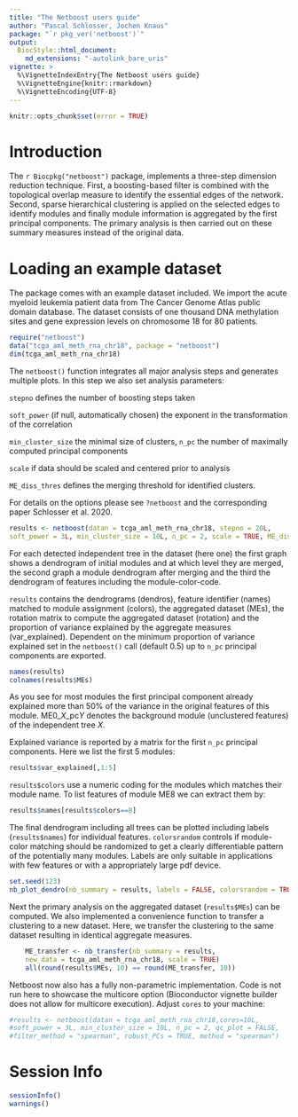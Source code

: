 ```yaml
---
title: "The Netboost users guide"
author: "Pascal Schlosser, Jochen Knaus"
package: "`r pkg_ver('netboost')`"
output: 
  BiocStyle::html_document:
    md_extensions: "-autolink_bare_uris"
vignette: >
  %\VignetteIndexEntry{The Netboost users guide}
  %\VignetteEngine{knitr::rmarkdown}
  %\VignetteEncoding{UTF-8}  
---
```


```r
knitr::opts_chunk$set(error = TRUE)
```

# Introduction

The `r Biocpkg("netboost")` package, implements a three-step dimension reduction
technique. First, a boosting-based filter is combined with the topological 
overlap measure to identify the essential edges of the network. Second, sparse 
hierarchical clustering is applied on the selected edges to identify modules
and finally module information is aggregated by the first principal 
components. The primary analysis is then carried out on these summary measures
instead of the original data.

# Loading an example dataset 

The package comes with an example dataset included. We import the acute myeloid 
leukemia patient data from The Cancer Genome Atlas public domain database. 
The dataset consists of one thousand DNA methylation sites and gene expression levels on 
chromosome 18 for 80 patients.

```r
require("netboost")
data("tcga_aml_meth_rna_chr18", package = "netboost")
dim(tcga_aml_meth_rna_chr18)
```

The `netboost()` function integrates all major analysis steps and generates 
multiple plots. In this step we also set analysis parameters:

 `stepno` defines the number of boosting steps taken

 `soft_power` (if null, automatically chosen) the exponent in the transformation
of the correlation

 `min_cluster_size` the minimal size of clusters, `n_pc` the number of maximally 
computed principal components

 `scale` if data should be scaled and centered prior to analysis

 `ME_diss_thres` defines the merging threshold for identified clusters. 

 For details on the options please see `?netboost` and the corresponding paper
Schlosser et al. 2020.

```r
results <- netboost(datan = tcga_aml_meth_rna_chr18, stepno = 20L, 
soft_power = 3L, min_cluster_size = 10L, n_pc = 2, scale = TRUE, ME_diss_thres = 0.25) 
```

For each detected 
independent tree in the dataset (here one) the first graph shows a dendrogram of 
initial modules and at which level they are merged, the second graph a module 
dendrogram after merging and the third the dendrogram of features including the 
module-color-code.

`results` contains the dendrograms (dendros), feature identifier (names) matched 
to module assignment (colors), the aggregated dataset (MEs), the rotation matrix 
to compute the aggregated dataset (rotation) and the proportion of variance 
explained by the aggregate measures (var_explained).
Dependent on the minimum proportion of variance explained set in the 
`netboost()` call (default 0.5) up to `n_pc` principal components are exported.

```r
names(results)
colnames(results$MEs)
```

As you see for most modules the first principal component already explained more 
than 50% of the variance in the original features of this module. 
ME0_*X*_pc*Y* denotes the background module (unclustered features) of the 
independent tree *X*.

Explained variance is reported by a matrix for the first `n_pc` principal 
components. Here we list the first 5 modules:

```r
results$var_explained[,1:5]
```

`results$colors` use a numeric coding for the modules which matches their module 
name. To list features of module ME8 we can extract them by:

```r
results$names[results$colors==8]
```

The final dendrogram including all trees can be plotted including labels (`results$names`) for 
individual features. `colorsrandom` controls if module-color matching should be 
randomized to get a clearly differentiable pattern of the potentially many 
modules. Labels are only suitable in applications with few features or with a 
appropriately large pdf device.

```r
set.seed(123)
nb_plot_dendro(nb_summary = results, labels = FALSE, colorsrandom = TRUE)
```

Next the primary analysis on the aggregated dataset (`results$MEs`) can be 
computed.
We also implemented a convenience function to transfer a clustering to a new 
dataset. Here, we transfer the clustering to the same dataset resulting in 
identical aggregate measures.

```r
    ME_transfer <- nb_transfer(nb_summary = results, 
    new_data = tcga_aml_meth_rna_chr18, scale = TRUE)
    all(round(results$MEs, 10) == round(ME_transfer, 10))
```

Netboost now also has a fully non-parametric implementation. Code is not run here to showcase the multicore option (Bioconductor vignette builder does not allow for multicore execution). Adjust `cores` to your machine:
```r
#results <- netboost(datan = tcga_aml_meth_rna_chr18,cores=10L,
#soft_power = 3L, min_cluster_size = 10L, n_pc = 2, qc_plot = FALSE,
#filter_method = "spearman", robust_PCs = TRUE, method = "spearman")
```

# Session Info
```r
sessionInfo()
warnings()
```
